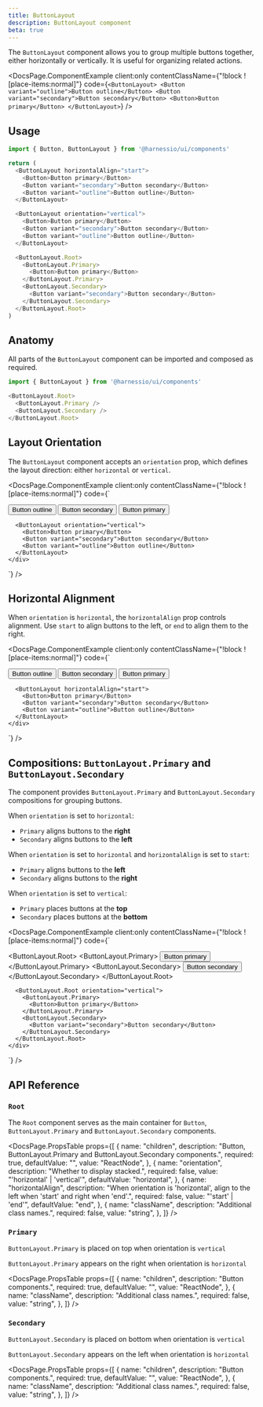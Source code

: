 ```yaml
---
title: ButtonLayout
description: ButtonLayout component
beta: true
---
```


The `ButtonLayout` component allows you to group multiple buttons together, either horizontally or vertically. It is useful for organizing related actions.


<DocsPage.ComponentExample
  client:only
  contentClassName={"!block ![place-items:normal]"}
  code={`
    <ButtonLayout>
      <Button variant="outline">Button outline</Button>
      <Button variant="secondary">Button secondary</Button>
      <Button>Button primary</Button>
    </ButtonLayout>
  `}
/>

## Usage

```typescript jsx
import { Button, ButtonLayout } from '@harnessio/ui/components'

return (
  <ButtonLayout horizontalAlign="start">
    <Button>Button primary</Button>
    <Button variant="secondary">Button secondary</Button>
    <Button variant="outline">Button outline</Button>
  </ButtonLayout>

  <ButtonLayout orientation="vertical">
    <Button>Button primary</Button>
    <Button variant="secondary">Button secondary</Button>
    <Button variant="outline">Button outline</Button>
  </ButtonLayout>

  <ButtonLayout.Root>
    <ButtonLayout.Primary>
      <Button>Button primary</Button>
    </ButtonLayout.Primary>
    <ButtonLayout.Secondary>
      <Button variant="secondary">Button secondary</Button>
    </ButtonLayout.Secondary>
  </ButtonLayout.Root>
)
```

## Anatomy

All parts of the `ButtonLayout` component can be imported and composed as required.

```typescript jsx
import { ButtonLayout } from '@harnessio/ui/components'

<ButtonLayout.Root>
  <ButtonLayout.Primary />
  <ButtonLayout.Secondary />
</ButtonLayout.Root>
```

## Layout Orientation

The `ButtonLayout` component accepts an `orientation` prop, which defines the layout direction: either `horizontal` or `vertical`.

<DocsPage.ComponentExample
  client:only
  contentClassName={"!block ![place-items:normal]"}
  code={`
    <div className="flex flex-col gap-10">
      <ButtonLayout>
        <Button variant="outline">Button outline</Button>
        <Button variant="secondary">Button secondary</Button>
        <Button>Button primary</Button>
      </ButtonLayout>

      <ButtonLayout orientation="vertical">
        <Button>Button primary</Button>
        <Button variant="secondary">Button secondary</Button>
        <Button variant="outline">Button outline</Button>
      </ButtonLayout>
    </div>

`}
/>

## Horizontal Alignment

When `orientation` is `horizontal`, the `horizontalAlign` prop controls alignment. Use `start` to align buttons to the left, or `end` to align them to the right.

<DocsPage.ComponentExample
  client:only
  contentClassName={"!block ![place-items:normal]"}
  code={`
    <div className="flex flex-col gap-10">
      <ButtonLayout>
        <Button variant="outline">Button outline</Button>
        <Button variant="secondary">Button secondary</Button>
        <Button>Button primary</Button>
      </ButtonLayout>

      <ButtonLayout horizontalAlign="start">
        <Button>Button primary</Button>
        <Button variant="secondary">Button secondary</Button>
        <Button variant="outline">Button outline</Button>
      </ButtonLayout>
    </div>

`}
/>

## Compositions: `ButtonLayout.Primary` and `ButtonLayout.Secondary`

The component provides `ButtonLayout.Primary` and `ButtonLayout.Secondary` compositions for grouping buttons.

When `orientation` is set to `horizontal`:

- `Primary` aligns buttons to the **right**
- `Secondary` aligns buttons to the **left**

When `orientation` is set to `horizontal` and `horizontalAlign` is set to `start`:

- `Primary` aligns buttons to the **left**
- `Secondary` aligns buttons to the **right**

When `orientation` is set to `vertical`:

- `Primary` places buttons at the **top**
- `Secondary` places buttons at the **bottom**

<DocsPage.ComponentExample
  client:only
  contentClassName={"!block ![place-items:normal]"}
  code={`
    <div className="flex flex-col gap-10">
      <ButtonLayout.Root>
        <ButtonLayout.Primary>
          <Button>Button primary</Button>
        </ButtonLayout.Primary>
        <ButtonLayout.Secondary>
          <Button variant="secondary">Button secondary</Button>
        </ButtonLayout.Secondary>
      </ButtonLayout.Root>

      <ButtonLayout.Root orientation="vertical">
        <ButtonLayout.Primary>
          <Button>Button primary</Button>
        </ButtonLayout.Primary>
        <ButtonLayout.Secondary>
          <Button variant="secondary">Button secondary</Button>
        </ButtonLayout.Secondary>
      </ButtonLayout.Root>
    </div>

`}
/>

## API Reference

### `Root`

The `Root` component serves as the main container for `Button`, `ButtonLayout.Primary` and `ButtonLayout.Secondary` components.

<DocsPage.PropsTable
  props={[
    {
      name: "children",
      description:
        "Button, ButtonLayout.Primary and ButtonLayout.Secondary components.",
      required: true,
      defaultValue: "",
      value: "ReactNode",
    },
    {
      name: "orientation",
      description: "Whether to display stacked.",
      required: false,
      value: "'horizontal' | 'vertical'",
      defaultValue: "horizontal",
    },
    {
      name: "horizontalAlign",
      description:
        "When orientation is 'horizontal', align to the left when 'start' and right when 'end'.",
      required: false,
      value: "'start' | 'end'",
      defaultValue: "end",
    },
    {
      name: "className",
      description: "Additional class names.",
      required: false,
      value: "string",
    },
  ]}
/>

### `Primary`

`ButtonLayout.Primary` is placed on top when orientation is `vertical`

`ButtonLayout.Primary` appears on the right when orientation is `horizontal`

<DocsPage.PropsTable
  props={[
    {
      name: "children",
      description: "Button components.",
      required: true,
      defaultValue: "",
      value: "ReactNode",
    },
    {
      name: "className",
      description: "Additional class names.",
      required: false,
      value: "string",
    },
  ]}
/>

### `Secondary`

`ButtonLayout.Secondary` is placed on bottom when orientation is `vertical`

`ButtonLayout.Secondary` appears on the left when orientation is `horizontal`

<DocsPage.PropsTable
  props={[
    {
      name: "children",
      description: "Button components.",
      required: true,
      defaultValue: "",
      value: "ReactNode",
    },
    {
      name: "className",
      description: "Additional class names.",
      required: false,
      value: "string",
    },
  ]}
/>
